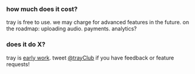 ### how much does it cost?

tray is free to use. we may charge for advanced features in the future. on the roadmap: uploading audio. payments. analytics?

### does it do X?

tray is [early work](http://paulgraham.com/early.html). tweet [@trayClub](https://twitter.com/trayClub) if you have feedback or feature requests!
